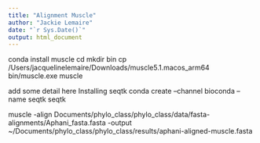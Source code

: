 ```yaml
---
title: "Alignment Muscle"
author: "Jackie Lemaire"
date: "`r Sys.Date()`"
output: html_document
---
```


conda install muscle
cd
mkdir bin
cp /Users/jacquelinelemaire/Downloads/muscle5.1.macos_arm64 bin/muscle.exe
muscle

add some detail here
Installing seqtk
conda create --channel bioconda --name seqtk seqtk


muscle -align Documents/phylo_class/phylo_class/data/fasta-alignments/Aphani_fasta.fasta -output ~/Documents/phylo_class/phylo_class/results/aphani-aligned-muscle.fasta

